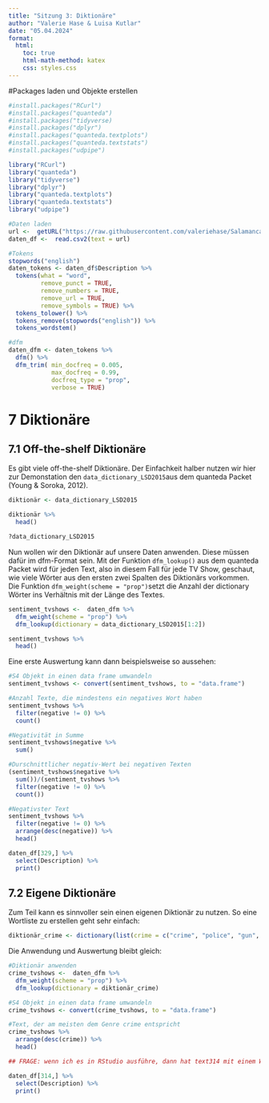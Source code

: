 ```yaml
---
title: "Sitzung 3: Diktionäre"
author: "Valerie Hase & Luisa Kutlar"
date: "05.04.2024"
format:
  html:
    toc: true
    html-math-method: katex
    css: styles.css
---
```

#Packages laden und Objekte erstellen
```r
#install.packages("RCurl")
#install.packages("quanteda")
#install.packages("tidyverse)
#install.packages("dplyr")
#install.packages("quanteda.textplots")
#install.packages("quanteda.textstats")
#install.packages("udpipe")

library("RCurl")
library("quanteda")
library("tidyverse")
library("dplyr")
library("quanteda.textplots")
library("quanteda.textstats")
library("udpipe")


```

```r
#Daten laden
url <-  getURL("https://raw.githubusercontent.com/valeriehase/Salamanca-CSS-SummerSchool/main/Processing%20text%20and%20text%20as%20data/data_tvseries.csv")
daten_df <-  read.csv2(text = url)

#Tokens
stopwords("english")
daten_tokens <- daten_df$Description %>% 
  tokens(what = "word",
         remove_punct = TRUE, 
         remove_numbers = TRUE, 
         remove_url = TRUE, 
         remove_symbols = TRUE) %>% 
  tokens_tolower() %>% 
  tokens_remove(stopwords("english")) %>% 
  tokens_wordstem()

#dfm
daten_dfm <- daten_tokens %>% 
  dfm() %>% 
  dfm_trim( min_docfreq = 0.005, 
            max_docfreq = 0.99, 
            docfreq_type = "prop", 
            verbose = TRUE) 
```

# 7 Diktionäre
## 7.1 Off-the-shelf Diktionäre
Es gibt viele off-the-shelf Diktionäre. Der Einfachkeit halber nutzen wir hier zur Demonstation den `data_dictionary_LSD2015`aus dem quanteda Packet (Young & Soroka, 2012).
```r
diktionär <- data_dictionary_LSD2015

diktionär %>% 
  head()

?data_dictionary_LSD2015
```

Nun wollen wir den Diktionär auf unsere Daten anwenden. Diese müssen dafür im dfm-Format sein. Mit der Funktion `dfm_lookup()` aus dem quanteda Packet wird für jeden Text, also in diesem Fall für jede TV Show, geschaut, wie viele Wörter aus den ersten zwei Spalten des Diktionärs vorkommen. Die Funktion `dfm_weight(scheme = "prop")`setzt die Anzahl der dictionary Wörter ins Verhältnis mit der Länge des Textes.  
```r
sentiment_tvshows <-  daten_dfm %>% 
  dfm_weight(scheme = "prop") %>% 
  dfm_lookup(dictionary = data_dictionary_LSD2015[1:2])

sentiment_tvshows %>% 
  head()
```

Eine erste Auswertung kann dann beispielsweise so aussehen:
```r
#S4 Objekt in einen data frame umwandeln
sentiment_tvshows <- convert(sentiment_tvshows, to = "data.frame")

#Anzahl Texte, die mindestens ein negatives Wort haben
sentiment_tvshows %>% 
  filter(negative != 0) %>% 
  count()

#Negativität in Summe
sentiment_tvshows$negative %>% 
  sum()

#Durschnittlicher negativ-Wert bei negativen Texten
(sentiment_tvshows$negative %>% 
  sum())/(sentiment_tvshows %>% 
  filter(negative != 0) %>% 
  count())

#Negativster Text
sentiment_tvshows %>% 
  filter(negative != 0) %>% 
  arrange(desc(negative)) %>% 
  head()

daten_df[329,] %>% 
  select(Description) %>% 
  print()
```

## 7.2 Eigene Diktionäre 
Zum Teil kann es sinnvoller sein einen eigenen Diktionär zu nutzen. So eine Wortliste zu erstellen geht sehr einfach:
```r
diktionär_crime <- dictionary(list(crime = c("crime", "police", "gun", "shot", "dead", "murder", "kill", "court", "suspect", "witness", "arrest", "officer", "verdict")))
```

Die Anwendung und Auswertung bleibt gleich:
```r
#Diktionär anwenden
crime_tvshows <-  daten_dfm %>% 
  dfm_weight(scheme = "prop") %>% 
  dfm_lookup(dictionary = diktionär_crime)

#S4 Objekt in einen data frame umwandeln 
crime_tvshows <- convert(crime_tvshows, to = "data.frame")

#Text, der am meisten dem Genre crime entspricht
crime_tvshows %>% 
  arrange(desc(crime)) %>% 
  head()

## FRAGE: wenn ich es in RStudio ausführe, dann hat text314 mit einem Wert von 0.333 am meisten crime Wörter. Bei der html Seite ist text314 aber nur auf Platz 3 und hat dort einen Wert von 0.250...

daten_df[314,] %>% 
  select(Description) %>% 
  print()

```